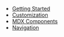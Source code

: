 - [Getting Started](/)
- [Customization](/customization/)
- [MDX Components](/mdx-components/)
- [Navigation](/navigation/)
